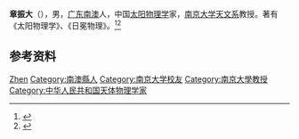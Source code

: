 '''章振大'''（{{bd|1927年|}}），男，[[广东|广东]][[南澳县|南澳]]人，中国[[太阳物理学|太阳物理学]]家，[[南京大学天文系|南京大学天文系]]教授。著有《太阳物理学》、《日冕物理》。<ref>{{Cite book|title=中国科学技术专家传略 • 理学编 天文学卷 一|author=中国科学技术协会编|publisher=中国科学技术出版社|year=2005|isbn=|location=北京|pages=}}</ref><ref>{{Cite book|title=中华当代文化名人大辞典|author=张品兴, 殷登祥, 陈有进等主编|publisher=中国广播电视出版社|year=1992|isbn=9787504315137|location=北京|pages=}}</ref>

== 参考资料 ==
{{reflist}}

{{中国人物小作品}}

{{Authority control}}
{{DEFAULTSORT:Zhang章}}
[[Category:章姓|Zhen]]
[[Category:南澳縣人|Category:南澳縣人]]
[[Category:南京大学校友|Category:南京大学校友]]
[[Category:南京大學教授|Category:南京大學教授]]
[[Category:中华人民共和国天体物理学家|Category:中华人民共和国天体物理学家]]